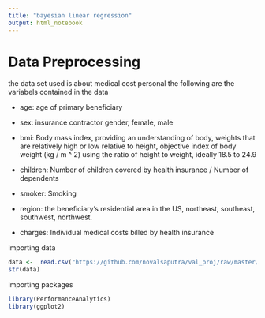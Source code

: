 ```yaml
---
title: "bayesian linear regression"
output: html_notebook
---
```


# Data Preprocessing
the data set used is about medical cost personal
the following are the variabels contained in the data

* age: age of primary beneficiary

* sex: insurance contractor gender, female, male

* bmi: Body mass index, providing an understanding of body, weights that are relatively high or low relative to height, objective index of body weight (kg / m ^ 2) using the ratio of height to weight, ideally 18.5 to 24.9

* children: Number of children covered by health insurance / Number of dependents

* smoker: Smoking

* region: the beneficiary's residential area in the US, northeast, southeast, southwest, northwest.

* charges: Individual medical costs billed by health insurance

importing data
```r
data <-  read.csv("https://github.com/novalsaputra/val_proj/raw/master/bayesian-linear-regression-in-r/data/insurance.csv",head=TRUE)
str(data)
```

importing packages 
```r
library(PerformanceAnalytics)
library(ggplot2)
```

